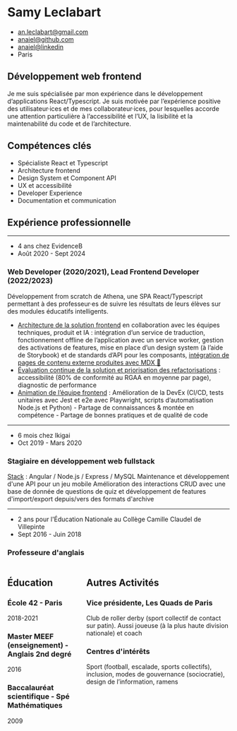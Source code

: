 # Samy Leclabart

- [an.leclabart@gmail.com](mailto:an.leclabart@gmail.com)
- [anaiel@github.com](https://github.com/anaiel)
- [anaiel@linkedin](https://linkedin.com/anaiel)
- Paris

## Développement web frontend

Je me suis spécialisée par mon expérience dans le développement d’applications React/Typescript. Je suis motivée par l’expérience positive des utilisateur·ices et de mes collaborateur·ices, pour lesquelles accorde une attention particulière à l’accessibilité et l’UX, la lisibilité et la maintenabilité du code et de l’architecture.

<div class="competences">

## Compétences clés

- Spécialiste React et Typescript
- Architecture frontend
- Design System et Component API
- UX et accessibilité
- Developer Experience
- Documentation et communication

</div>

<div class="experience-professionnelle">

## Expérience professionnelle

---

- 4 ans chez EvidenceB
- Août 2020 - Sept 2024

### Web Developer (2020/2021), Lead Frontend Developer (2022/2023)

Développement from scratch de Athena, une SPA React/Typescript permettant à des professeur·es de suivre les résultats de leurs élèves sur des modules éducatifs intelligents.

- <u>Architecture de la solution frontend</u> en collaboration avec les équipes techniques,
  produit et IA : intégration d’un service de traduction, fonctionnement offline
  de l’application avec un service worker, gestion des activations de features, mise
  en place d’un design system (à l’aide de Storybook) et de standards d’API pour
  les composants, [intégration de pages de contenu externe produites avec MDX 🔗](https://github.com/anaiel/poc-mdx)
- <u>Évaluation continue de la solution et priorisation des refactorisations</u> :
  accessibilité (80% de conformité au RGAA en moyenne par page), diagnostic de performance
- <u>Animation de l’équipe frontend</u> : Amélioration de la DevEx (CI/CD, tests
  unitaires avec Jest et e2e avec Playwright, scripts d’automatisation Node.js et
  Python) - Partage de connaissances & montée en compétence - Partage de bonnes pratiques
  et de qualité de code

---

- 6 mois chez Ikigai
- Oct 2019 - Mars 2020

### Stagiaire en développement web fullstack

<u>Stack</u> : Angular / Node.js / Express / MySQL Maintenance et développement d'une
API pour un jeu mobile Amélioration des interactions CRUD avec une base de donnée
de questions de quiz et développement de features d'import/export depuis/vers des
formats d'archive

---

- 2 ans pour l'Éducation Nationale au Collège Camille Claudel de Villepinte
- Sept 2016 - Juin 2018

### Professeure d'anglais

</div>

<div class="columns">
<div class="column">

## Éducation

### École 42 - Paris

2018-2021

### Master MEEF (enseignement) - Anglais 2nd degré

2016

### Baccalauréat scientifique - Spé Mathématiques

2009

</div>
<div class="column">

## Autres Activités

### Vice présidente, Les Quads de Paris

Club de roller derby (sport collectif de contact sur patin). Aussi joueuse (à la plus haute division nationale) et coach

### Centres d'intérêts

Sport (football, escalade, sports collectifs), inclusion, modes de gouvernance (sociocratie), design de l’information, ramens

</div>
</div>
